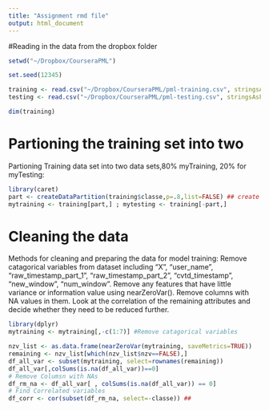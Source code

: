 ```yaml
---
title: "Assignment rmd file"
output: html_document
---
```


#Reading in the data from the dropbox folder

```r
setwd("~/Dropbox/CourseraPML")

set.seed(12345)

training <- read.csv("~/Dropbox/CourseraPML/pml-training.csv", stringsAsFactors=FALSE,na.strings=c("NA","#DIV/0!",""))
testing <- read.csv("~/Dropbox/CourseraPML/pml-testing.csv", stringsAsFactors=FALSE,na.strings=c("NA","#DIV/0!",""))

dim(training)
```

# Partioning the training set into two
Partioning Training data set into two data sets,80% myTraining, 20% for myTesting:


```r
library(caret)
part <- createDataPartition(training$classe,p=.8,list=FALSE) ## create a partion index
mytraining <- training[part,] ; mytesting <- training[-part,] 

```

# Cleaning the data

Methods for cleaning and preparing the data for model training:
Remove catagorical variables from dataset including “X”, “user_name”, “raw_timestamp_part_1”, “raw_timestamp_part_2”, “cvtd_timestamp”, “new_window”, “num_window”.
Remove any features that have little variance or information value using nearZeroVar().
Remove columns with NA values in them.
Look at the correlation of the remaining attributes and decide whether they need to be reduced further.
```r
library(dplyr) 
mytraining <- mytraining[,-c(1:7)] #Remove catagorical variables 

nzv_list <- as.data.frame(nearZeroVar(mytraining, saveMetrics=TRUE))
remaining <- nzv_list[which(nzv_list$nzv==FALSE),]
df_all_var <- subset(mytraining, select=rownames(remaining))
df_all_var[,colSums(is.na(df_all_var))==0]
# Remove Columsn with NAs
df_rm_na <- df_all_var[ , colSums(is.na(df_all_var)) == 0]
# Find Correlated variables 
df_corr <- cor(subset(df_rm_na, select=-classe)) ##

```

